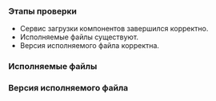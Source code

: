 
<h3>Этапы проверки </h3>

- Сервис загрузки компонентов завершился корректно.
- Исполняемые файлы существуют.
- Версия исполняемого файла корректна.

<h3>Исполняемые файлы</h3>

<StatusBinFiles />

<h3>Версия исполняемого файла</h3>

<StatusBinVersion />
